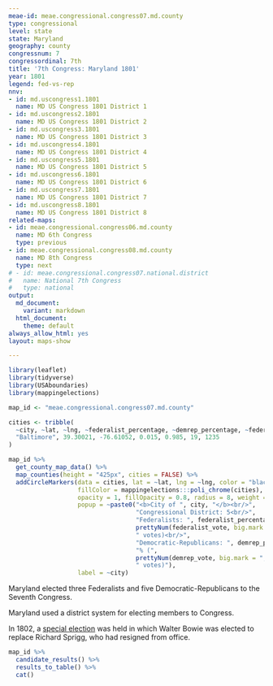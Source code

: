 ```yaml
---
meae-id: meae.congressional.congress07.md.county
type: congressional
level: state
state: Maryland
geography: county
congressnum: 7
congressordinal: 7th
title: '7th Congress: Maryland 1801'
year: 1801
legend: fed-vs-rep
nnv:
- id: md.uscongress1.1801
  name: MD US Congress 1801 District 1
- id: md.uscongress2.1801
  name: MD US Congress 1801 District 2
- id: md.uscongress3.1801
  name: MD US Congress 1801 District 3
- id: md.uscongress4.1801
  name: MD US Congress 1801 District 4
- id: md.uscongress5.1801
  name: MD US Congress 1801 District 5
- id: md.uscongress6.1801
  name: MD US Congress 1801 District 6
- id: md.uscongress7.1801
  name: MD US Congress 1801 District 7
- id: md.uscongress8.1801
  name: MD US Congress 1801 District 8
related-maps:
- id: meae.congressional.congress06.md.county
  name: MD 6th Congress
  type: previous
- id: meae.congressional.congress08.md.county
  name: MD 8th Congress
  type: next
# - id: meae.congressional.congress07.national.district
#   name: National 7th Congress
#   type: national
output:
  md_document:
    variant: markdown
  html_document:
    theme: default
always_allow_html: yes
layout: maps-show

---
```


```r
library(leaflet)
library(tidyverse)
library(USAboundaries)
library(mappingelections)

map_id <- "meae.congressional.congress07.md.county"

cities <- tribble(
  ~city, ~lat, ~lng, ~federalist_percentage, ~demrep_percentage, ~federalist_vote, ~demrep_vote,
  "Baltimore", 39.30021, -76.61052, 0.015, 0.985, 19, 1235
)
```

<div class="map">

```r
map_id %>%
  get_county_map_data() %>%
  map_counties(height = "425px", cities = FALSE) %>% 
  addCircleMarkers(data = cities, lat = ~lat, lng = ~lng, color = "black",
                   fillColor = mappingelections:::poli_chrome(cities),
                   opacity = 1, fillOpacity = 0.8, radius = 8, weight = 3,
                   popup = ~paste0("<b>City of ", city, "</b><br/>",
                                   "Congressional District: 5<br/>",
                                   "Federalists: ", federalist_percentage * 100, "% (", 
                                   prettyNum(federalist_vote, big.mark = ","), 
                                   " votes)<br/>",
                                   "Democratic-Republicans: ", demrep_percentage * 100,
                                   "% (", 
                                   prettyNum(demrep_vote, big.mark = ","),
                                   " votes)"),
                   label = ~city) 
```

</div>

Maryland elected three Federalists and five Democratic-Republicans to the Seventh Congress.

Maryland used a district system for electing members to Congress.

In 1802, a [special election](https://elections.lib.tufts.edu/catalog/tufts:md.uscongress2.special.1802) was held in which Walter Bowie was elected to replace Richard Sprigg, who had resigned from office.

<div class="results-table">

```r
map_id %>%
  candidate_results() %>%
  results_to_table() %>%
  cat()
```

</div>
